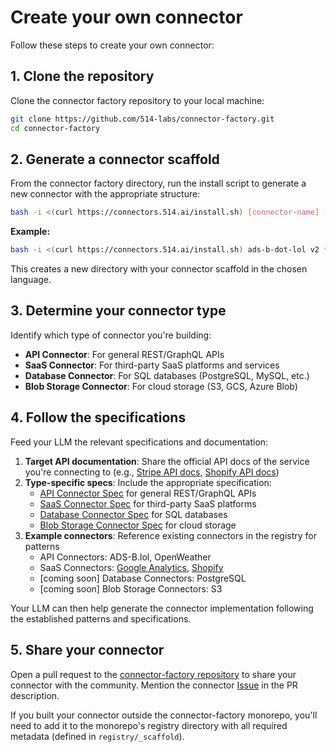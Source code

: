 
# Create your own connector

Follow these steps to create your own connector:

## 1. Clone the repository

Clone the connector factory repository to your local machine:

```bash
git clone https://github.com/514-labs/connector-factory.git
cd connector-factory
```

## 2. Generate a connector scaffold

From the connector factory directory, run the install script to generate a new connector with the appropriate structure:

```bash
bash -i <(curl https://connectors.514.ai/install.sh) [connector-name] [version] [author] [language]
```

**Example:**
```bash
bash -i <(curl https://connectors.514.ai/install.sh) ads-b-dot-lol v2 fiveonefour typescript
```

This creates a new directory with your connector scaffold in the chosen language.

## 3. Determine your connector type

Identify which type of connector you're building:

- **API Connector**: For general REST/GraphQL APIs
- **SaaS Connector**: For third-party SaaS platforms and services
- **Database Connector**: For SQL databases (PostgreSQL, MySQL, etc.)
- **Blob Storage Connector**: For cloud storage (S3, GCS, Azure Blob)

## 4. Follow the specifications

Feed your LLM the relevant specifications and documentation:

1. **Target API documentation**: Share the official API docs of the service you're connecting to (e.g., [Stripe API docs](https://stripe.com/docs/api), [Shopify API docs](https://shopify.dev/docs/api))
2. **Type-specific specs**: Include the appropriate specification:
   - [API Connector Spec](/docs/specifications) for general REST/GraphQL APIs
   - [SaaS Connector Spec](/docs/specifications) for third-party SaaS platforms
   - [Database Connector Spec](/docs/specifications) for SQL databases  
   - [Blob Storage Connector Spec](/docs/specifications) for cloud storage
3. **Example connectors**: Reference existing connectors in the registry for patterns
   - API Connectors: ADS-B.lol, OpenWeather
   - SaaS Connectors: [Google Analytics](/registry/google-analytics/v4/fiveonefour/typescript/README.md), [Shopify](/registry/shopify/v2025-01/fiveonefour/typescript/README.md)
   - [coming soon] Database Connectors: PostgreSQL
   - [coming soon] Blob Storage Connectors: S3

Your LLM can then help generate the connector implementation following the established patterns and specifications.

## 5. Share your connector

Open a pull request to the [connector-factory repository](https://github.com/514-labs/connector-factory) to share your connector with the community. Mention the connector [Issue](https://github.com/514-labs/connector-factory/issues) in the PR description.

If you built your connector outside the connector-factory monorepo, you'll need to add it to the monorepo's registry directory with all required metadata (defined in `registry/_scaffold`).